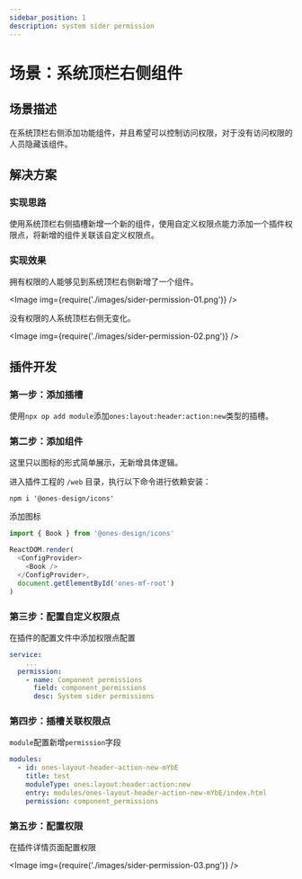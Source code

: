 ```yaml
---
sidebar_position: 1
description: system sider permission
---
```



# 场景：系统顶栏右侧组件

## 场景描述

在系统顶栏右侧添加功能组件，并且希望可以控制访问权限，对于没有访问权限的人员隐藏该组件。

## 解决方案

### 实现思路

使用系统顶栏右侧插槽新增一个新的组件，使用自定义权限点能力添加一个插件权限点，将新增的组件关联该自定义权限点。

### 实现效果

拥有权限的人能够见到系统顶栏右侧新增了一个组件。

<Image img={require('./images/sider-permission-01.png')} />

没有权限的人系统顶栏右侧无变化。

<Image img={require('./images/sider-permission-02.png')} />

## 插件开发

### 第一步：添加插槽

使用`npx op add module`添加`ones:layout:header:action:new`类型的插槽。

### 第二步：添加组件

这里只以图标的形式简单展示，无新增具体逻辑。

进入插件工程的 `/web` 目录，执行以下命令进行依赖安装：

```shell
npm i '@ones-design/icons'
```

添加图标

```typescript title="web/src/modules/ones-layout-header-action-new-mYbE/index.tsx"
import { Book } from '@ones-design/icons'

ReactDOM.render(
  <ConfigProvider>
    <Book />
  </ConfigProvider>,
  document.getElementById('ones-mf-root')
)
```

### 第三步：配置自定义权限点

在插件的配置文件中添加权限点配置

```yaml title="config/plugin.yaml"
service:
	...
  permission:
    - name: Component permissions
      field: component_permissions
      desc: System sider permissions
```

### 第四步：插槽关联权限点

`module`配置新增`permission`字段

```yaml titile="config/plugin.yaml"
modules:
  - id: ones-layout-header-action-new-mYbE
    title: test
    moduleType: ones:layout:header:action:new
    entry: modules/ones-layout-header-action-new-mYbE/index.html
    permission: component_permissions
```

### 第五步：配置权限

在插件详情页面配置权限

<Image img={require('./images/sider-permission-03.png')} />
